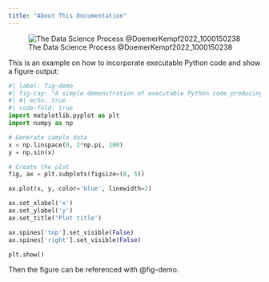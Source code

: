 ```yaml
---
title: "About This Documentation"
---
```


![The Data Science Process @DoemerKempf2022_1000150238](pics/dsprocess.svg)


This is an example on how to incorporate executable Python code and show a figure output:

```python
#| label: fig-demo
#| fig-cap: "A simple demonstration of executable Python code producing a figure object."
#| #| echo: true
#| code-fold: true
import matplotlib.pyplot as plt
import numpy as np

# Generate sample data
x = np.linspace(0, 2*np.pi, 100)
y = np.sin(x)

# Create the plot
fig, ax = plt.subplots(figsize=(8, 5))

ax.plot(x, y, color='blue', linewidth=2)

ax.set_xlabel('x')
ax.set_ylabel('y')
ax.set_title('Plot title')

ax.spines['top'].set_visible(False)
ax.spines['right'].set_visible(False)

plt.show()
```

Then the figure can be referenced with @fig-demo.
